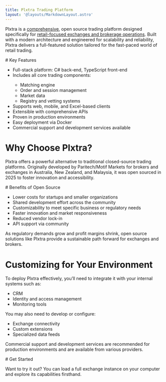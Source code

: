 ```yaml
---
title: Plxtra Trading Platform
layout: '@layouts/MarkdownLayout.astro'
---
```



Plxtra is a [comprehensive](./overviews/features/), open source trading platform designed specifically for [retail-focused exchanges and brokerage operations](./overviews/exchange-or-brokerage/). Built with a modern architecture and engineered for scalability and reliability, Plxtra delivers a full-featured solution tailored for the fast-paced world of retail trading.

<AltMainBackground>
# Key Features

* Full-stack platform: C# back-end, TypeScript front-end <MoreSvg href="./overviews/programming-languages/" />
* Includes all core trading components: <MoreSvg href="./architecture/" />
    * Matching engine
    * Order and session management
    * Market data
    * Registry and vetting systems
* Supports web, mobile, and Excel-based clients <MoreSvg href="./overviews/front-ends/" />
* Extensible with comprehensive APIs <MoreSvg href="./overviews/extensibility/" />
* Proven in production environments <MoreSvg href="./overviews/previous-customers/" />
* Easy deployment via Docker <MoreSvg href="./overviews/installation-deployment/" />
* Commercial support and development services available <MoreSvg href="./solutions/commercial-support/" />
</AltMainBackground>

# Why Choose Plxtra?

Plxtra offers a powerful alternative to traditional closed-source trading platforms. Originally developed by Paritech/Motif Markets for brokers and exchanges in Australia, New Zealand, and Malaysia, it was open sourced in 2025 to foster innovation and accessibility. <MoreSvg href="/about/history/" />

<AltMainBackground>
# Benefits of Open Source

* Lower costs for startups and smaller organizations
* Shared development effort across the community
* Customizability to meet specific business or regulatory needs
* Faster innovation and market responsiveness
* Reduced vendor lock-in
* API support via community

As regulatory demands grow and profit margins shrink, open source solutions like Plxtra provide a sustainable path forward for exchanges and brokers.
</AltMainBackground>

# Customizing for Your Environment

To deploy Plxtra effectively, you’ll need to integrate it with your internal systems such as:

* CRM
* Identity and access management
* Monitoring tools

You may also need to develop or configure:

* Exchange connectivity
* Custom extensions
* Specialized data feeds

Commercial support and development services are recommended for production environments and are available from various providers.

<AltMainBackground>
# Get Started

Want to try it out? You can load a full exchange instance on your computer and explore its capabilities firsthand.
</AltMainBackground>
